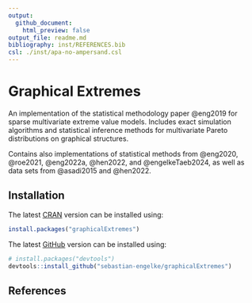 ```yaml
---
output:
  github_document:
    html_preview: false
output_file: readme.md
bibliography: inst/REFERENCES.bib
csl: ./inst/apa-no-ampersand.csl
---
```


<!-- README.md is generated from README.Rmd, using `rmarkdown::render()`. Please edit that file -->

# Graphical Extremes

An implementation of the statistical methodology paper @eng2019 for sparse
multivariate extreme value models.
Includes exact simulation algorithms and statistical 
inference methods for multivariate Pareto distributions on graphical structures.

Contains also implementations of statistical methods from
@eng2020, @roe2021, @eng2022a, @hen2022, and @engelkeTaeb2024,
as well as data sets from @asadi2015 and @hen2022.


## Installation

The latest
[CRAN](https://cran.r-project.org/package=graphicalExtremes)
version can be installed using:
``` r
install.packages("graphicalExtremes")
```

The latest
[GitHub](https://github.com/sebastian-engelke/graphicalExtremes)
version can be installed using:
``` r
# install.packages("devtools")
devtools::install_github("sebastian-engelke/graphicalExtremes")
```

## References
